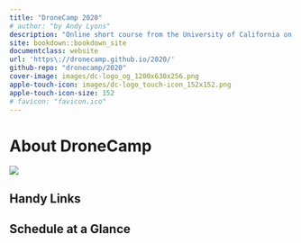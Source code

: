 ```yaml
---
title: "DroneCamp 2020"
# author: "by Andy Lyons"
description: "Online short course from the University of California on using drones for mapping and data collection"
site: bookdown::bookdown_site
documentclass: website
url: 'https\://dronecamp.github.io/2020/'
github-repo: "dronecamp/2020"
cover-image: images/dc-logo_og_1200x630x256.png
apple-touch-icon: images/dc-logo_touch-icon_152x152.png
apple-touch-icon-size: 152
# favicon: "favicon.ico"
---
```


# About DroneCamp

![](images/dronecamp-logo_v8a_250x182x256.png){style="display:block; margin:1em auto;"}

## Handy Links

## Schedule at a Glance







